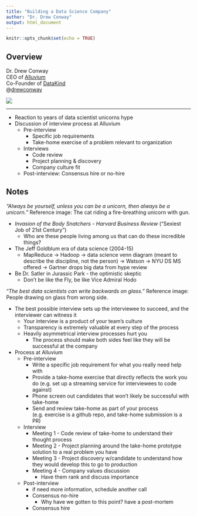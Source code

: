 ```yaml
---
title: "Building a Data Science Company"
author: "Dr. Drew Conway"
output: html_document
---
```


```r
knitr::opts_chunk$set(echo = TRUE)
```

## Overview

<div class="row">

<div class="col-md-6">
Dr. Drew Conway  
CEO of [Alluvium](https://alluvium.io/)  
Co-Founder of [DataKind](https://www.datakind.org/)  
@[drewconway](https://twitter.com/drewconway)  
</div>

<div class="col-md-6">
![](images/resized/conway_150.jpg)  
</div>

</div>

*** 

- Reaction to years of data scientist unicorns hype
- Discussion of interview process at Alluvium
    - Pre-interview
        - Specific job requirements
        - Take-home exercise of a problem relevant to organization
    - Interviews
        - Code review
        - Project planning & discovery
        - Company culture fit
    - Post-interview: Consensus hire or no-hire

## Notes

_"Always be yourself, unless you can be a unicorn, then always be a unicorn."_
Reference image: The cat riding a fire-breathing unicorn with gun.

- _Invasion of the Body Snatchers_ - _Harvard Business Review_ ("Sexiest Job of 21st Century") 
    - Who are these people living among us that can do these incredible things?
- The Jeff Goldblum era of data science (2004-15)
    - MapReduce -> Hadoop -> data science venn diagram (meant to describe the discipline, not the person) -> Watson -> NYU DS MS offered -> Gartner drops big data from hype review
- Be Dr. Satler in Jurassic Park - the optimistic skeptic
    - Don't be like the Fly, be like Vice Admiral Hodo

_"The best data scientists can write backwards on glass."_
Reference image: People drawing on glass from wrong side.

- The best possible interview sets up the interviewee to succeed, and the interviewer can witness it
    - Your interview is a product of your team's culture
    - Transparency is extremely valuable at every step of the process
    - Heavily asymmetrical interview processes hurt you 
        - The process should make both sides feel like they will be successful at the company

- Process at Alluvium
    - Pre-interview
        - Write a specific job requirement for what you really need help with
        - Provide a take-home exercise that directly reflects the work you do (e.g. set up a streaming service for interviewees to code against)
        - Phone screen out candidates that won't likely be successful with take-home
        - Send and review take-home as part of your process (e.g. exercise is a github repo, and take-home submission is a PR)
    - Interview
        - Meeting 1 - Code review of take-home to understand their thought process
        - Meeting 2 - Project planning around the take-home prototype solution to a real problem you have
        - Meeting 3 - Project discovery w/candidate to understand how they would develop this to go to production
        - Meeting 4 - Company values discussion
            - Have them rank and discuss importance
    - Post-interview
        - if need more information, schedule another call
        - Consensus no-hire
            - Why have we gotten to this point? have a post-mortem
        - Consensus hire
